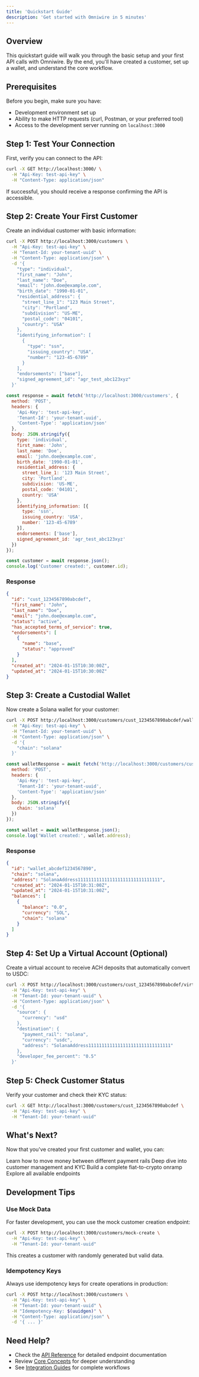 ```yaml
---
title: 'Quickstart Guide'
description: 'Get started with Omniwire in 5 minutes'
---
```


## Overview

This quickstart guide will walk you through the basic setup and your first API calls with Omniwire. By the end, you'll have created a customer, set up a wallet, and understand the core workflow.

## Prerequisites

Before you begin, make sure you have:
- Development environment set up
- Ability to make HTTP requests (curl, Postman, or your preferred tool)
- Access to the development server running on `localhost:3000`

## Step 1: Test Your Connection

First, verify you can connect to the API:

```bash
curl -X GET http://localhost:3000/ \
  -H "Api-Key: test-api-key" \
  -H "Content-Type: application/json"
```

If successful, you should receive a response confirming the API is accessible.

## Step 2: Create Your First Customer

Create an individual customer with basic information:

<CodeGroup>

```bash cURL
curl -X POST http://localhost:3000/customers \
  -H "Api-Key: test-api-key" \
  -H "Tenant-Id: your-tenant-uuid" \
  -H "Content-Type: application/json" \
  -d '{
    "type": "individual",
    "first_name": "John",
    "last_name": "Doe", 
    "email": "john.doe@example.com",
    "birth_date": "1990-01-01",
    "residential_address": {
      "street_line_1": "123 Main Street",
      "city": "Portland",
      "subdivision": "US-ME",
      "postal_code": "04101",
      "country": "USA"
    },
    "identifying_information": [
      {
        "type": "ssn",
        "issuing_country": "USA", 
        "number": "123-45-6789"
      }
    ],
    "endorsements": ["base"],
    "signed_agreement_id": "agr_test_abc123xyz"
  }'
```

```javascript Node.js
const response = await fetch('http://localhost:3000/customers', {
  method: 'POST',
  headers: {
    'Api-Key': 'test-api-key',
    'Tenant-Id': 'your-tenant-uuid',
    'Content-Type': 'application/json'
  },
  body: JSON.stringify({
    type: 'individual',
    first_name: 'John',
    last_name: 'Doe',
    email: 'john.doe@example.com',
    birth_date: '1990-01-01',
    residential_address: {
      street_line_1: '123 Main Street',
      city: 'Portland',
      subdivision: 'US-ME',
      postal_code: '04101',
      country: 'USA'
    },
    identifying_information: [{
      type: 'ssn',
      issuing_country: 'USA',
      number: '123-45-6789'
    }],
    endorsements: ['base'],
    signed_agreement_id: 'agr_test_abc123xyz'
  })
});

const customer = await response.json();
console.log('Customer created:', customer.id);
```

</CodeGroup>

### Response

```json
{
  "id": "cust_1234567890abcdef",
  "first_name": "John",
  "last_name": "Doe",
  "email": "john.doe@example.com",
  "status": "active",
  "has_accepted_terms_of_service": true,
  "endorsements": [
    {
      "name": "base",
      "status": "approved"
    }
  ],
  "created_at": "2024-01-15T10:30:00Z",
  "updated_at": "2024-01-15T10:30:00Z"
}
```

## Step 3: Create a Custodial Wallet

Now create a Solana wallet for your customer:

<CodeGroup>

```bash cURL
curl -X POST http://localhost:3000/customers/cust_1234567890abcdef/wallets \
  -H "Api-Key: test-api-key" \
  -H "Tenant-Id: your-tenant-uuid" \
  -H "Content-Type: application/json" \
  -d '{
    "chain": "solana"
  }'
```

```javascript Node.js
const walletResponse = await fetch('http://localhost:3000/customers/cust_1234567890abcdef/wallets', {
  method: 'POST',
  headers: {
    'Api-Key': 'test-api-key',
    'Tenant-Id': 'your-tenant-uuid',
    'Content-Type': 'application/json'
  },
  body: JSON.stringify({
    chain: 'solana'
  })
});

const wallet = await walletResponse.json();
console.log('Wallet created:', wallet.address);
```

</CodeGroup>

### Response

```json
{
  "id": "wallet_abcdef1234567890",
  "chain": "solana", 
  "address": "SolanaAddress1111111111111111111111111111111",
  "created_at": "2024-01-15T10:31:00Z",
  "updated_at": "2024-01-15T10:31:00Z",
  "balances": [
    {
      "balance": "0.0",
      "currency": "SOL",
      "chain": "solana"
    }
  ]
}
```

## Step 4: Set Up a Virtual Account (Optional)

Create a virtual account to receive ACH deposits that automatically convert to USDC:

```bash
curl -X POST http://localhost:3000/customers/cust_1234567890abcdef/virtual_accounts \
  -H "Api-Key: test-api-key" \
  -H "Tenant-Id: your-tenant-uuid" \
  -H "Content-Type: application/json" \
  -d '{
    "source": {
      "currency": "usd"
    },
    "destination": {
      "payment_rail": "solana",
      "currency": "usdc", 
      "address": "SolanaAddress1111111111111111111111111111111"
    },
    "developer_fee_percent": "0.5"
  }'
```

## Step 5: Check Customer Status

Verify your customer and check their KYC status:

```bash
curl -X GET http://localhost:3000/customers/cust_1234567890abcdef \
  -H "Api-Key: test-api-key" \
  -H "Tenant-Id: your-tenant-uuid"
```

## What's Next?

Now that you've created your first customer and wallet, you can:

<CardGroup cols={2}>
  <Card title="Create Your First Transfer" href="/get-started/first-transfer">
    Learn how to move money between different payment rails
  </Card>
  <Card title="Understanding Customers" href="/concepts/customers">
    Deep dive into customer management and KYC
  </Card>
  <Card title="Onramp Flow" href="/guides/onramp-flow">
    Build a complete fiat-to-crypto onramp
  </Card>
  <Card title="API Reference" href="/api-reference/authentication">
    Explore all available endpoints
  </Card>
</CardGroup>

## Development Tips

### Use Mock Data
For faster development, you can use the mock customer creation endpoint:

```bash
curl -X POST http://localhost:3000/customers/mock-create \
  -H "Api-Key: test-api-key" \
  -H "Tenant-Id: your-tenant-uuid"
```

This creates a customer with randomly generated but valid data.

### Idempotency Keys
Always use idempotency keys for create operations in production:

```bash
curl -X POST http://localhost:3000/customers \
  -H "Api-Key: test-api-key" \
  -H "Tenant-Id: your-tenant-uuid" \
  -H "Idempotency-Key: $(uuidgen)" \
  -H "Content-Type: application/json" \
  -d '{ ... }'
```

## Need Help?

- Check the [API Reference](/api-reference/authentication) for detailed endpoint documentation
- Review [Core Concepts](/concepts/customers) for deeper understanding
- See [Integration Guides](/guides/onramp-flow) for complete workflows
